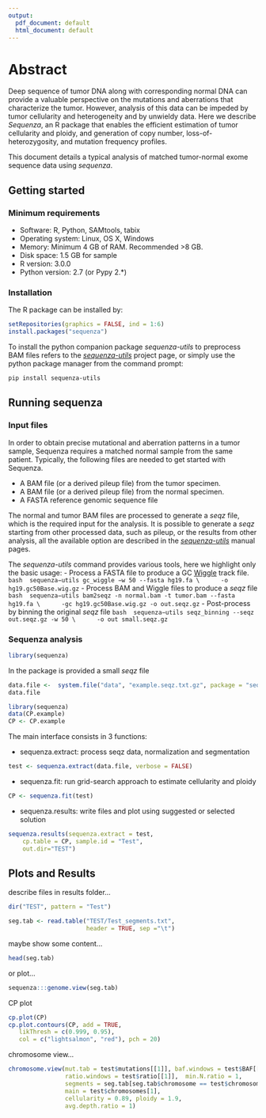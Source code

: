 ```yaml
---
output:
  pdf_document: default
  html_document: default
---
```

\VignetteEngine{knitr::knitr}
\VignetteIndexEntry{Sequenza user guide}


# Abstract

Deep sequence of tumor DNA along with corresponding normal DNA can provide a
valuable perspective on the mutations and aberrations that characterize the
tumor. However, analysis of this data can be impeded by tumor cellularity and
heterogeneity and by unwieldy data. Here we describe *Sequenza*, an R package
that enables the efficient estimation of tumor cellularity and ploidy, and
generation of copy number, loss-of-heterozygosity, and mutation frequency
profiles.

This document details a typical analysis of matched tumor-normal exome sequence
data using *sequenza*.

## Getting started

### Minimum requirements
 - Software: R, Python, SAMtools, tabix
 - Operating system: Linux, OS X, Windows
 - Memory: Minimum 4 GB of RAM. Recommended >8 GB.
 - Disk space: 1.5 GB for sample
 - R version: 3.0.0
 - Python version: 2.7 (or Pypy 2.*)

### Installation

The R package can be installed by:

```r
setRepositories(graphics = FALSE, ind = 1:6)
install.packages("sequenza")
```

To install the python companion package *sequenza-utils* to preprocess BAM
files refers to the [*sequenza-utils*](https://pypi.org/project/sequenza-utils)
project page, or simply use the python package manager from the command prompt:

```bash
pip install sequenza-utils
```

## Running sequenza

### Input files

In order to obtain precise mutational and aberration patterns in a tumor sample,
Sequenza requires a matched normal sample from the same patient. Typically, the
following files are needed to get started with Sequenza.

 - A BAM file (or a derived pileup file) from the tumor specimen.
 - A BAM file (or a derived pileup file) from the normal specimen.
 - A FASTA reference genomic sequence file


The normal and tumor BAM files are processed to generate a *seqz* file, which
is the required input for the analysis.
It is possible to generate a *seqz* starting from other processed data, such as
pileup, or the results from other analysis, all the available option are
described in the [*sequenza-utils*](http://sequenza-utils.readthedocs.io/)
manual pages.

The *sequenza-utils* command provides various tools, here we highlight only the
basic usage:
 - Process a FASTA file to produce a GC [Wiggle](https://genome.ucsc.edu/goldenpath/help/wiggle.html)
 track file.
 ```bash
 sequenza−utils gc_wiggle −w 50 --fasta hg19.fa \
     -o hg19.gc50Base.wig.gz
 ```
 - Process BAM and Wiggle files to produce a *seqz* file
 ```bash
 sequenza−utils bam2seqz -n normal.bam -t tumor.bam --fasta hg19.fa \
     -gc hg19.gc50Base.wig.gz -o out.seqz.gz
 ```
 - Post-process by binning the original *seqz* file
 ```bash
 sequenza−utils seqz_binning --seqz out.seqz.gz -w 50 \
     -o out small.seqz.gz
 ```

### Sequenza analysis

```r
library(sequenza)
```

In the package is provided a small *seqz* file

```r
data.file <-  system.file("data", "example.seqz.txt.gz", package = "sequenza")
data.file
```

```r
library(sequenza)
data(CP.example)
CP <- CP.example
```



The main interface consists in 3 functions:

 - sequenza.extract: process seqz data, normalization and segmentation
```r
test <- sequenza.extract(data.file, verbose = FALSE)
```

 - sequenza.fit: run grid-search approach to estimate cellularity and ploidy
```r
CP <- sequenza.fit(test)
``` 

 - sequenza.results: write files and plot using suggested or selected solution
```r
sequenza.results(sequenza.extract = test,
    cp.table = CP, sample.id = "Test",
    out.dir="TEST")
```

## Plots and Results

describe files in results folder...

```r
dir("TEST", pattern = "Test")

```

```r
seg.tab <- read.table("TEST/Test_segments.txt",
                      header = TRUE, sep ="\t")

```
maybe show some content...
```r
head(seg.tab)

```
or plot...
```r
sequenza:::genome.view(seg.tab)
```


CP plot
```r
cp.plot(CP)
cp.plot.contours(CP, add = TRUE,
   likThresh = c(0.999, 0.95),
   col = c("lightsalmon", "red"), pch = 20)
```

chromosome view...
```r
chromosome.view(mut.tab = test$mutations[[1]], baf.windows = test$BAF[[1]], 
                ratio.windows = test$ratio[[1]],  min.N.ratio = 1,
                segments = seg.tab[seg.tab$chromosome == test$chromosomes[1],],
                main = test$chromosomes[1],
                cellularity = 0.89, ploidy = 1.9,
                avg.depth.ratio = 1)
```
